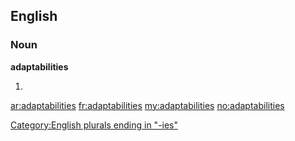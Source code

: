 ==English==

===Noun===
'''adaptabilities'''

# {{plural of|[[adaptability]]}}

[[Category:English plurals ending in "-ies"]]

[[ar:adaptabilities]]
[[fr:adaptabilities]]
[[my:adaptabilities]]
[[no:adaptabilities]]